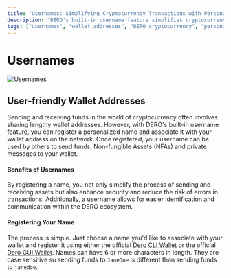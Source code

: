 ```yaml
---
title: "Usernames: Simplifying Cryptocurrency Transactions with Personalized Wallet Addresses"
description: "DERO's built-in username feature simplifies cryptocurrency transactions by allowing users to register personalized names and associate them with their wallet addresses on the network."
tags: ["usernames", "wallet addresses", "DERO cryptocurrency", "personalization", "security", "transactional efficiency"]
---
```



# Usernames
![Usernames](/assets/JaneDoe.png)
## User-friendly Wallet Addresses

Sending and receiving funds in the world of cryptocurrency often involves sharing lengthy wallet addresses. However, with DERO's built-in username feature, you can register a personalized name and associate it with your wallet address on the network. Once registered, your username can be used by others to send funds, Non-fungible Assets (NFAs) and private messages to your wallet.

#### Benefits of Usernames

By registering a name, you not only simplify the process of sending and receiving assets but also enhance security and reduce the risk of errors in transactions. Additionally, a username allows for easier identification and communication within the DERO ecosystem.
#### Registering Your Name

The process is simple. Just choose a name you'd like to associate with your wallet and register it using either the official [Dero CLI Wallet](https://github.com/deroproject/derohe/releases) or the official [Dero GUI Wallet](https://github.com/DEROFDN/Engram/releases). Names can have 6 or more characters in length. They are case sensitive so sending funds to `JaneDoe` is different than sending funds to `janedoe`. 
